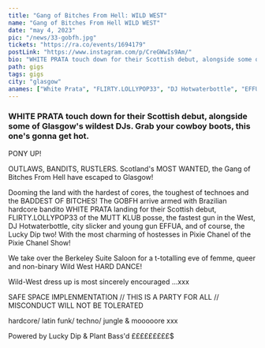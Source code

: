 ---
title: "Gang of Bitches From Hell: WILD WEST"
name: "Gang of Bitches From Hell WILD WEST"
date: "may 4, 2023"
pic: "/news/33-gobfh.jpg"
tickets: "https://ra.co/events/1694179"
postLink: "https://www.instagram.com/p/CreGWwIs9Am/"
bio: "WHITE PRATA touch down for their Scottish debut, alongside some of Glasgow's wildest DJs. Grab your cowboy boots, this one's gonna get hot."
path: gigs
tags: gigs
city: "glasgow"
anames: ["White Prata", "FLIRTY.LOLLYPOP33", "DJ Hotwaterbottle", "EFFUA", "Lucky Dip"]
---

### WHITE PRATA touch down for their Scottish debut, alongside some of Glasgow's wildest DJs. Grab your cowboy boots, this one's gonna get hot.

PONY UP!

OUTLAWS, BANDITS, RUSTLERS. Scotland's MOST WANTED, the Gang of Bitches From Hell have escaped to Glasgow!

Dooming the land with the hardest of cores, the toughest of technoes and the BADDEST OF BITCHES!
The GOBFH arrive armed with Brazilian hardcore bandito WHITE PRATA landing for their Scottish debut, FLIRTY.LOLLYPOP33 of the MUTT KLUB posse, the fastest gun in the West, DJ Hotwaterbottle, city slicker and young gun EFFUA, and of course, the Lucky Dip two! With the most charming of hostesses in Pixie Chanel of the Pixie Chanel Show!

We take over the Berkeley Suite Saloon for a t-totalling eve of femme, queer and non-binary Wild West HARD DANCE!

Wild-West dress up is most sincerely encouraged ...xxx

SAFE SPACE IMPLENMENTATION // THIS IS A PARTY FOR ALL // MISCONDUCT WILL NOT BE TOLERATED

hardcore/ latin funk/ techno/ jungle & mooooore xxx

Powered by Lucky Dip & Plant Bass'd £$£$£$£$£$£$£$£$£$

